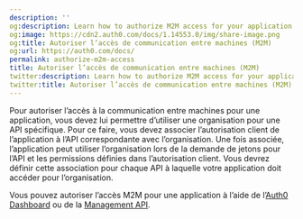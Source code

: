 ```yaml
---
description: ''
og:description: Learn how to authorize M2M access for your application.
og:image: https://cdn2.auth0.com/docs/1.14553.0/img/share-image.png
og:title: Autoriser l’accès de communication entre machines (M2M)
og:url: https://auth0.com/docs/
permalink: authorize-m2m-access
title: Autoriser l’accès de communication entre machines (M2M)
twitter:description: Learn how to authorize M2M access for your application.
twitter:title: Autoriser l’accès de communication entre machines (M2M)
---
```


Pour autoriser l’accès à la communication entre machines pour une application, vous devez lui permettre d’utiliser une organisation pour une API spécifique. Pour ce faire, vous devez associer l’autorisation client de l’application à l’API correspondante avec l’organisation. Une fois associée, l’application peut utiliser l’organisation lors de la demande de jetons pour l’API et les permissions définies dans l’autorisation client. Vous devrez définir cette association pour chaque API à laquelle votre application doit accéder pour l’organisation.

Vous pouvez autoriser l’accès M2M pour une application à l’aide de l’[Auth0 Dashboard](https://manage.auth0.com/) ou de la [Management API](https://auth0.com/docs/api/management/v2).
